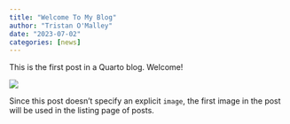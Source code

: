 ```yaml
---
title: "Welcome To My Blog"
author: "Tristan O'Malley"
date: "2023-07-02"
categories: [news]
---
```


This is the first post in a Quarto blog. Welcome!

![](thumbnail.jpg)

Since this post doesn't specify an explicit `image`, the first image in the post will be used in the listing page of posts.
